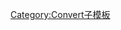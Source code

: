 {{convert/{{{d}}}|{{{1}}}|{{{2|}}}|{{{3|}}}|{{{4|}}}|s={{{s|}}}|r={{{r}}}
|u=mb
|n=毫巴
|t=巴
|o=hPa
|b=100
|j=2-{{{j|0}}}}}<noinclude>
[[Category:Convert子模板]]
</noinclude>